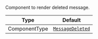 Component to render deleted message.

| Type          | Default                                                           |
| ------------- | ----------------------------------------------------------------- |
| ComponentType | [`MessageDeleted`](../../../../ui-components/message_deleted.mdx) |

